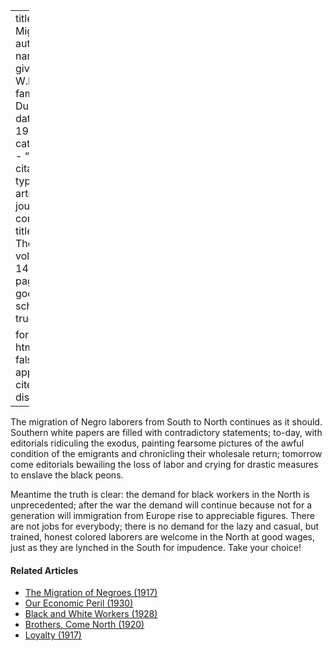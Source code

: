 
---
title: 'The Migration'
author:
  - name:
      given: W.E.B.
      family: Du Bois
date: May 1917
categories: 
  - ""
citation: 
  type: article-journal
  container-title: The Crisis
  volume: 14
  issue: 1
  page: 8
google-scholar: true

format:
  html:
    toc: false
    appendix-cite-as: display
---


The migration of Negro laborers from South to North continues as it should. Southern white papers are filled with contradictory statements; to-day, with editorials ridiculing the exodus, painting fearsome pictures of the awful condition of the emigrants and chronicling their wholesale return; tomorrow come editorials bewailing the loss of labor and crying for drastic measures to enslave the black peons.

Meantime the truth is clear: the demand for black workers in the North is unprecedented; after the war the demand will continue because not for a generation will immigration from Europe rise to appreciable figures. There are not jobs for everybody; there is no demand for the lazy and casual, but trained, honest colored laborers are welcome in the North at good wages, just as they are lynched in the South for impudence. Take your choice!

<!-- Similar articles start here -->
<div  class="clear-wrap"></div>

#### Related Articles

* [The Migration of Negroes (1917)](/Volumes/14/02/migration_of_negroes.html)
* [Our Economic Peril (1930)](/Volumes/37/03/our_economic_peril.html)
* [Black and White Workers (1928)](/Volumes/35/03/black_and_white_workers.html)
* [Brothers, Come North (1920)](/Volumes/19/03/brothers_come_north.html)
* [Loyalty (1917)](/Volumes/14/01/loyalty.html)

<!-- Similar articles end here -->